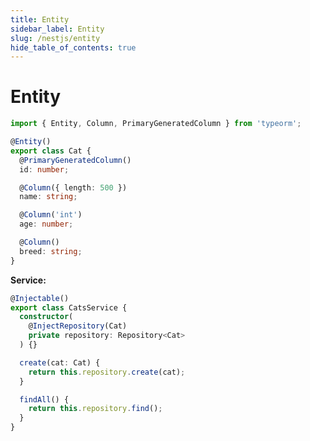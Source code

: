 ```yaml
---
title: Entity
sidebar_label: Entity
slug: /nestjs/entity
hide_table_of_contents: true
---
```


# Entity

```ts showLineNumbers
import { Entity, Column, PrimaryGeneratedColumn } from 'typeorm';

@Entity()
export class Cat {
  @PrimaryGeneratedColumn()
  id: number;

  @Column({ length: 500 })
  name: string;

  @Column('int')
  age: number;

  @Column()
  breed: string;
}
```

**Service:**

```ts showLineNumbers
@Injectable()
export class CatsService {
  constructor(
    @InjectRepository(Cat)
    private repository: Repository<Cat>
  ) {}

  create(cat: Cat) {
    return this.repository.create(cat);
  }

  findAll() {
    return this.repository.find();
  }
}
```